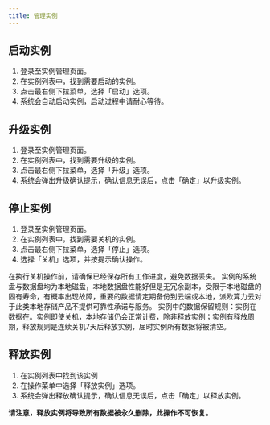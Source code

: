 ```yaml
---
title: 管理实例
---
```


## 启动实例

1. 登录至实例管理页面。
2. 在实例列表中，找到需要启动的实例。
3. 点击最右侧下拉菜单，选择「启动」选项。
4. 系统会自动启动实例，启动过程中请耐心等待。


## 升级实例
1. 登录至实例管理页面。
2. 在实例列表中，找到需要升级的实例。
3. 点击最右侧下拉菜单，选择「升级」选项。
4. 系统会弹出升级确认提示，确认信息无误后，点击「确定」以升级实例。

## 停止实例

1. 登录至实例管理页面。
2. 在实例列表中，找到需要关机的实例。
3. 点击最右侧下拉菜单，选择「停止」选项。
4. 选择「关机」选项，并按提示确认操作。

在执行关机操作前，请确保已经保存所有工作进度，避免数据丢失。
实例的系统盘与数据盘均为本地磁盘，本地数据盘性能好但是无冗余副本，受限于本地磁盘的固有寿命，有概率出现故障，重要的数据请定期备份到云端或本地，派欧算力云对于此类本地存储产品不提供可靠性承诺与服务。
实例中的数据保留规则：实例在数据在。实例即使关机，本地存储仍会正常计费，除非释放实例；实例有释放周期，释放规则是连续关机7天后释放实例，届时实例所有数据将被清空。



## 释放实例
1. 在实例列表中找到该实例
2. 在操作菜单中选择「释放实例」选项。
3. 系统会弹出释放确认提示，确认信息无误后，点击「确定」以释放实例。

**请注意，释放实例将导致所有数据被永久删除，此操作不可恢复。**



